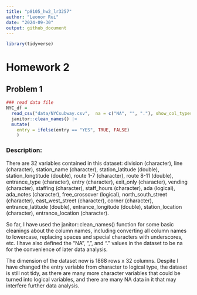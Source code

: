 ```yaml
---
title: "p8105_hw2_lr3257"
author: "Leonor Rui"
date: "2024-09-30"
output: github_document
---
```


```r
library(tidyverse)
```

# Homework 2

## Problem 1

```r
### read data file
NYC_df = 
  read_csv("data/NYCsubway.csv",  na = c("NA", "", "."), show_col_types = FALSE) |>
  janitor::clean_names() |>
  mutate(
    entry = ifelse(entry == "YES", TRUE, FALSE)
    )

```

### Description:

There are 32 variables contained in this dataset: division (character), line (character), station_name (character), station_latitude (double), station_longtitude (double), route 1-7 (character), route 8-11 (double), entrance_type (character), entry (character), exit_only (character), vending (character), staffing (character), staff_hours (character), ada (logical), ada_notes (character), free_crossover (logical), north_south_street (character), east_west_street (character), corner (character), entrance_latitude (double), entrance_longitude (double), station_location (character), entrance_location (character). 

So far, I have used the janitor::clean_names() function for some basic cleanings about the column names, including converting all column names to lowercase, replacing spaces and special characters with underscores, etc. I have also defined the "NA", ",", and "." values in the dataset to be na for the convenience of later data analysis. 

The dimension of the dataset now is 1868 rows x 32 columns. Despite I have changed the entry variable from character to logical type, the dataset is still not tidy, as there are many more character variables that could be turned into logical variables, and there are many NA data in it that may interfere further data analysis. 















